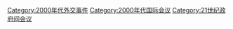 [[Category:2000年代外交事件|Category:2000年代外交事件]]
[[Category:2000年代国际会议|Category:2000年代国际会议]]
[[Category:21世纪政府间会议|Category:21世纪政府间会议]]